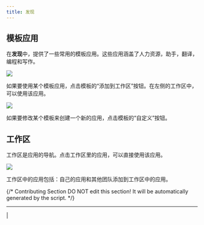 ```yaml
---
title: 发现
---
```


## 模板应用

在**发现**中，提供了一些常用的模板应用。这些应用涵盖了人力资源，助手，翻译，编程和写作。

![](https://assets-docs.dify.ai/dify-enterprise-mintlify/zh_CN/guides/workspace/37573570e27ed988331fee18a7a30ce1.png)

如果要使用某个模板应用，点击模板的“添加到工作区”按钮。在左侧的工作区中，可以使用该应用。

![](https://assets-docs.dify.ai/dify-enterprise-mintlify/zh_CN/guides/workspace/3688257e46ca0ec4e9c23dbe19653d20.png)

如果要修改某个模板来创建一个新的应用，点击模板的“自定义”按钮。

## 工作区

工作区是应用的导航。点击工作区里的应用，可以直接使用该应用。

![](https://assets-docs.dify.ai/dify-enterprise-mintlify/zh_CN/guides/workspace/aa95de9ca884480c7c52a6ee7239de1d.jpeg)

工作区中的应用包括：自己的应用和其他团队添加到工作区中的应用。

{/*
Contributing Section
DO NOT edit this section!
It will be automatically generated by the script.
*/}

---

[  ](https://github.com/langgenius/dify-docs/edit/main/zh-hans/guides/workspace/app.mdx) | [  ](https://github.com/langgenius/dify-docs/issues/new?template=docs.yml)

